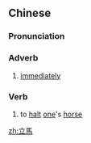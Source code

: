 {{also|立马}}
==Chinese==
{{zh-forms|s=立马}}

===Pronunciation===
{{zh-pron
|m=lìmǎ
|cat=adv,v
}}

===Adverb===
{{zh-adv}}

# {{lb|zh|archaic}} [[immediately]]

===Verb===
{{zh-verb}}

# {{lb|zh|archaic}} to [[halt]] [[one]]'s [[horse]]

[[zh:立馬]]